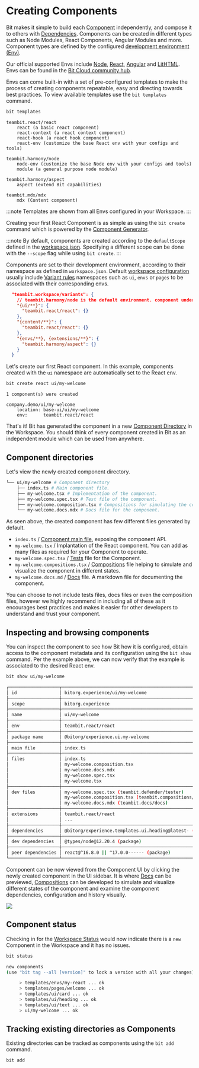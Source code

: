 
# Creating Components

Bit makes it simple to build each [Component](/docs/components/overview) independently, and compose it to others with [Dependencies](/dependencies/overview). Components 
can be created in different types such as Node Modules, React Components, Angular Modules and more. 
Component types are defined by the configured [development environment (Env)](/docs/getting-started/dev-envs).

<!-- Components can be either abstract and very reusable but also concrete and useful only in specific contexts. 
An example for an abstract component is a `button`, owned by a design team, which might be useful for many apps and 
other components, where an example for a concerete one would be `Homepage` which might be used only once or twice. -->

Our official supported Envs include [Node](/node/overview), [React](/docs/react), [Angular](/docs/angular) and [LitHTML](/docs/lit-html).
Envs can be found in the [Bit Cloud community hub](/).  

Envs can come built-in with a set of pre-configured templates to make the process of creating components repeatable, easy and directing towards best practices. To view available templates use the `bit templates` command.

```bash
bit templates
```

```
teambit.react/react
    react (a basic react component)
    react-context (a react context component)
    react-hook (a react hook component)
    react-env (customize the base React env with your configs and tools)

teambit.harmony/node
    node-env (customize the base Node env with your configs and tools)
    module (a general purpose node module)

teambit.harmony/aspect
    aspect (extend Bit capabilities)

teambit.mdx/mdx
    mdx (Content component)
```

:::note
Templates are shown from all Envs configured in your Workspace.
:::

Creating your first React Component is as simple as using the `bit create` command which is powered by the [Component Generator](/generator/overview). 

:::note
By default, components are created according to the `defaultScope` defined in the [workspace.json](/workspace/workspace-json). 
Specifying a different scope can be done with the `--scope` flag while using `bit create`.
:::

Components are set to their development environment, according to their namespace as defined in `workspace.json`.
Default [workspace configuration](/workspace/workspace-json) usually include [Variant rules](/) namespaces such as `ui`, `envs` or `pages` to be associated with their corresponding envs.

```json title="workspace.json"
  "teambit.workspace/variants": {
    // teambit.harmony/node is the default environment. component under different namespaces than the below will fall back to it.
    "{ui/**}": {
      "teambit.react/react": {}
    },
    "{content/**}": {
      "teambit.react/react": {}
    },
    "{envs/**}, {extensions/**}": {
      "teambit.harmony/aspect": {}
    }
  }
```

Let's create our first React component. In this example, components created with the `ui` namespace are automatically set to the React env.

```bash
bit create react ui/my-welcome
```
```
1 component(s) were created

company.demo/ui/my-welcome
    location: base-ui/ui/my-welcome
    env:      teambit.react/react
```

That's it! Bit has generated the component in a new [Component Directory](/workspace/component-directory) in the Workspace. You should think of every component created in Bit as an independent module which can be used from anywhere.

## Component directories
Let's view the newly created component directory.

```bash
└── ui/my-welcome # Component directory
    ├── index.ts # Main component file.
    ├── my-welcome.tsx # Implementation of the component.
    ├── my-welcome.spec.tsx # Test file of the component.
    ├── my-welcome.composition.tsx # Compositions for simulating the component in different states.
    └── my-welcome.docs.mdx # Docs file for the component.
```

As seen above, the created component has few different files generated by default.

- `index.ts` / [Component main file](/components/main-file), exposing the component API.
- `my-welcome.tsx` / Implantation of the React component. You can add as many files as required for your Component to operate.
- `my-welcome.spec.tsx` / [Tests](/tester/overview) file for the Component.
- `my-welcome.compositions.tsx` / [Compositions](/compositions/overview) file helping to simulate and visualize the component in different states.
- `my-welcome.docs.md` / [Docs](/docs/overview) file. A markdown file for documenting the component.

You can choose to not include tests files, docs files or even the composition files, however we highly recommend in including all of these as it encourages best practices and makes it easier for other developers to understand and trust your component.

## Inspecting and browsing components

You can inspect the component to see how Bit how it is configured, obtain access to the component metadata and its configuration using the `bit show` command.
Per the example above, we can now verify that the example is associated to the desired React env.

```bash
bit show ui/my-welcome
```

```bash
┌───────────────────┬────────────────────────────────────────────────────────────────┐
│ id                │ bitorg.experience/ui/my-welcome                                │
├───────────────────┼────────────────────────────────────────────────────────────────┤
│ scope             │ bitorg.experience                                              │
├───────────────────┼────────────────────────────────────────────────────────────────┤
│ name              │ ui/my-welcome                                                  │
├───────────────────┼────────────────────────────────────────────────────────────────┤
│ env               │ teambit.react/react                                            │
├───────────────────┼────────────────────────────────────────────────────────────────┤
│ package name      │ @bitorg/experience.ui.my-welcome                               │
├───────────────────┼────────────────────────────────────────────────────────────────┤
│ main file         │ index.ts                                                       │
├───────────────────┼────────────────────────────────────────────────────────────────┤
│ files             │ index.ts                                                       │
│                   │ my-welcome.composition.tsx                                     │
│                   │ my-welcome.docs.mdx                                            │
│                   │ my-welcome.spec.tsx                                            │
│                   │ my-welcome.tsx                                                 │
├───────────────────┼────────────────────────────────────────────────────────────────┤
│ dev files         │ my-welcome.spec.tsx (teambit.defender/tester)                  │
│                   │ my-welcome.composition.tsx (teambit.compositions/compositions) │
│                   │ my-welcome.docs.mdx (teambit.docs/docs)                        │
├───────────────────┼────────────────────────────────────────────────────────────────┤
│ extensions        │ teambit.react/react                                            │
│                   │ ...                                                            │
├───────────────────┼────────────────────────────────────────────────────────────────┤
│ dependencies      │ @bitorg/experience.templates.ui.heading@latest- (component)    │
├───────────────────┼────────────────────────────────────────────────────────────────┤
│ dev dependencies  │ @types/node@12.20.4 (package)                                  │
├───────────────────┼────────────────────────────────────────────────────────────────┤
│ peer dependencies │ react@^16.8.0 || ^17.0.0------ (package)                       │
└───────────────────┴────────────────────────────────────────────────────────────────┘
```


Component can be now viewed from the Component UI <!--TODO [Component UI](/components/ui) --> by clicking the newly created component in the UI sidebar. It is where [Docs](/docs/overview) can be previewed, [Compositions](/compositions/overview) can be developed to simulate and visualize different states of the component and examine the component dependencies, configuration and history visually.

<img src={componentImg} />

## Component status

Checking in for the [Workspace Status](/workspace/workspace-status) would now indicate there is a `new` Component in the Workspace and it has no issues.

```bash
bit status
```

```bash
new components
(use "bit tag --all [version]" to lock a version with all your changes)

     > templates/envs/my-react ... ok
     > templates/pages/welcome ... ok
     > templates/ui/card ... ok
     > templates/ui/heading ... ok
     > templates/ui/text ... ok
     > ui/my-welcome ... ok
```

## Tracking existing directories as Components

Existing directories can be tracked as components using the `bit add` command.

```bash
bit add 
```
